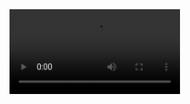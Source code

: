 <video src="/videos/m2_l3_sweeps.mp4" controls className="w-full rounded-md" />

## Module 2: Market Structure & Liquidity

### Lesson 3: Liquidity Sweeps

You've learned to see the market's skeleton (Structure) and identify its fuel (Liquidity). Now, it's time to put it all together. This lesson reveals how institutions actively use liquidity to engineer price moves, trap unsuspecting traders, and initiate their real campaigns. This is where you shift from being the prey to understanding the predator.

**Objective:** By the end of this lesson, you will be able to identify a liquidity sweep (or stop hunt) and differentiate it from a true breakout, using it as a high-probability trade setup.

### 1. The Anatomy of a Liquidity Sweep

A Liquidity Sweep (also known as a stop hunt) is a sharp, surgical price move designed to do one thing: capture the liquidity resting just above a key high or just below a key low. Once the liquidity is taken, the price aggressively reverses.

It's a trap, and understanding its mechanics is crucial. The process unfolds in four stages:

1. **The Setup:** The market creates an obvious pool of liquidity, like the Equal Highs or Equal Lows we discussed in Lesson 2. Price begins to approach this level.
2. **The Move (Inducement):** Price pierces the key high or low. This move is an inducement—it's designed to entice traders into making a mistake.
   - It triggers the stop losses of traders betting against the move.
   - It activates the entry orders of breakout traders betting on a continuation.
   - This flurry of activity provides the liquidity that institutions need to fill their large orders.
3. **The Reversal:** Once the institutional orders are filled, there is no more reason for price to remain at that level. It reverses sharply, often leaving a long wick on the candlestick. The breakout traders are now trapped in losing positions.
4. **The Real Move:** With the market now fueled and positioned, the true institutional move begins in the opposite direction of the sweep.

### 2. The Critical Difference: Sweep vs. Break of Structure (BOS)

To a beginner, a sweep and a Break of Structure can look similar at first glance. But they signify completely opposite intentions. Differentiating between them is a vital skill.

| Feature | Liquidity Sweep (Reversal Signal) | Break of Structure (Continuation Signal) |
|---------|----------------------------------|-------------------------------------------|
| **The Move** | A fast, sharp poke through the level. | A strong, confident push through the level. |
| **The Candle** | Often closes with a long, sharp wick and a small body. | Closes as a strong, full-bodied candle outside the level. |
| **The Close** | The candle closes back inside the previous range or below/above the key level. | The candle closes confidently outside the previous range. |
| **Follow-Through** | Immediate and aggressive rejection in the opposite direction. | Price finds acceptance at the new level, often retesting it as support/resistance before continuing. |
| **Indication** | The market rejected the breakout. | The market accepted the breakout. |

**Key Takeaway:** A sweep takes liquidity and reverses. A BOS breaks a level and continues. Look at how the candle closes—it tells you the true story.

### 3. Trading the Sweep: Fading the False Move

A liquidity sweep is more than just a concept; it's a powerful, high-probability trade setup. By identifying a sweep, you are aligning yourself with the institutional flow, not fighting it.

- A **bearish sweep** occurs when price sweeps a key high (e.g., Equal Highs) and is aggressively rejected. This is a high-probability signal to look for short (sell) opportunities.
- A **bullish sweep** occurs when price sweeps a key low (e.g., Equal Lows) and is aggressively rejected. This is a high-probability signal to look for long (buy) opportunities.

You are essentially trading the "real move" that happens after the trap has been set.

### Practical Application: Identifying the Hunt

Let's look at a classic sweep of buy-side liquidity. The chart shows a clear double top, a perfect target.

![Liquidity Sweep / Stop Hunt](/images/lesson-assets/m2_l3_sweep_example.png)

Now, let's contrast that with a true Break of Structure.

![True Break of Structure](/images/lesson-assets/m2_l3_bos_example.png)

Notice the difference in character. The sweep is a violent rejection. The BOS is a confident continuation.

